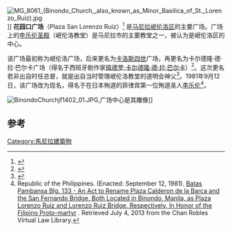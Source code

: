 {{coord|14|36|0.97|N|120|58|25.91|E|type:city_region:PH_source:GNS-enwiki|display=title}}
[[File:MG_8061_(Binondo_Church,_also_known_as_Minor_Basilica_of_St._Lorenzo_Ruiz).jpg|right]]]]
'''花园口广场'''（Plaza San Lorenzo Ruiz）<ref name="sunstar">{{cite news | author=Managbanag, Nicole C. | title=A Binondo adventure | url=http://www.sunstar.com.ph/cagayan-de-oro/feature/2012/05/05/binondo-adventure-219917 | work=Sun.Star Cagayan de Oro | publisher=Sun.Star Publishing, Inc. | archiveurl=https://archive.is/20140107145831/http://www.sunstar.com.ph/cagayan-de-oro/feature/2012/05/05/binondo-adventure-219917 | date=2012-05-05 | archivedate=2014-01-07 | accessdate=2013-07-11 | deadurl=yes }}</ref> 是[[马尼拉|马尼拉]][[岷伦洛区|岷伦洛区]]的主要广场。广场上的[[岷伦洛教堂|李乐伦圣殿]]（岷伦洛教堂）是马尼拉市的主要教堂之一，被认为是岷伦洛区的中心。

该广场最初称为岷伦洛广场，后来更名为[[卡洛斯四世|卡洛斯四世]]广场，再更名为卡尔德隆·德·拉·巴尔卡广场（得名于西班牙剧作家[[佩德罗·卡尔德隆·德·拉·巴尔卡|佩德罗·卡尔德隆·德·拉·巴尔卡]]）<ref name="megaworld">{{cite web | title=Manila Day | url=http://megaworldlifestylemalls.com/main/blog/page/0/39/Manila-Day | work=Megaworld Lifestyle Malls | publisher=Megaworld Corporation | date=2013-06-24 | accessdate=2013-07-04 | deadurl=yes | archiveurl=https://archive.is/20130704104235/http://megaworldlifestylemalls.com/main/blog/page/0/39/Manila-Day | archivedate=2013-07-04 }}</ref>。这次更名若非出自时任总督，就是出自当时管理岷伦洛教堂的道明会神父<ref name="alcazaren">{{cite news | author=Alcazaren, Paulo | title=Plaza Lorenzo ruins?: We need a miracle to save Plaza Lorenzo Ruiz | url=http://www.philstar.com/modern-living/158788/plaza-lorenzo-ruins-we-need-miracle-save-plaza-lorenzo-ruiz | work=The Philippine Star | publisher=PhilStar Daily, Inc. | date=2002-04-27 | accessdate=2013-07-04 | archive-date=2017-01-03 | archive-url=https://web.archive.org/web/20170103013545/http://www.philstar.com/modern-living/158788/plaza-lorenzo-ruins-we-need-miracle-save-plaza-lorenzo-ruiz | dead-url=no }}</ref>。1981年9月12日，该广场改为现名，得名于在日本殉道的菲律宾第一位殉道圣人[[李乐伦|李乐伦]]<ref name="BP">Republic of the Philippines. (Enacted: September 12, 1981). [http://www.chanrobles.com/bataspambansa/bataspambansablg133.html Batas Pambansa Blg. 133 - An Act to Rename Plaza Calderon de la Barca and the San Fernando Bridge, Both Located in Binondo, Manila, as Plaza Lorenzo Ruiz and Lorenzo Ruiz Bridge, Respectively, In Honor of the Filipino Proto-martyr] {{Wayback|url=http://www.chanrobles.com/bataspambansa/bataspambansablg133.html |date=20131027140159 }}.  Retrieved July 4, 2013 from the Chan Robles Virtual Law Library.</ref>。

[[File:BinondoChurchjf1402_01.JPG|right]],广场中心是其雕像]]

==参考==
{{reflist}}
{{Commons category|Plaza San Lorenzo Ruiz}}

[[Category:馬尼拉建築物|Category:馬尼拉建築物]]